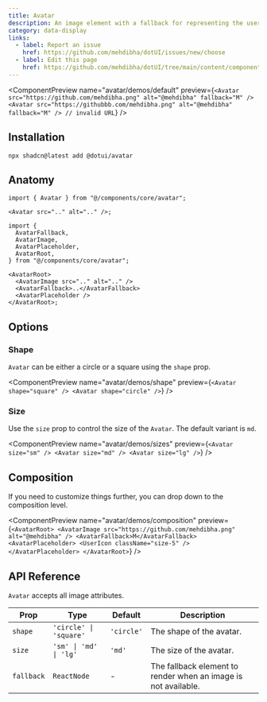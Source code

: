 ```yaml
---
title: Avatar
description: An image element with a fallback for representing the user.
category: data-display
links:
  - label: Report an issue
    href: https://github.com/mehdibha/dotUI/issues/new/choose
  - label: Edit this page
    href: https://github.com/mehdibha/dotUI/tree/main/content/components/data-display/avatar.mdx?plain=1
---
```


<ComponentPreview
  name="avatar/demos/default"
  preview={`<Avatar src="https://github.com/mehdibha.png" alt="@mehdibha" fallback="M" />
  <Avatar src="https://githubbb.com/mehdibha.png" alt="@mehdibha" fallback="M" /> // invalid URL`}
/>

## Installation

```package-install
npx shadcn@latest add @dotui/avatar
```

## Anatomy

```tsx
import { Avatar } from "@/components/core/avatar";

<Avatar src=".." alt=".." />;
```

```tsx
import {
  AvatarFallback,
  AvatarImage,
  AvatarPlaceholder,
  AvatarRoot,
} from "@/components/core/avatar";

<AvatarRoot>
  <AvatarImage src=".." alt=".." />
  <AvatarFallback>..</AvatarFallback>
  <AvatarPlaceholder />
</AvatarRoot>;
```

## Options

### Shape

`Avatar` can be either a circle or a square using the `shape` prop.

<ComponentPreview
  name="avatar/demos/shape"
  preview={`<Avatar shape="square" />
<Avatar shape="circle" />`}
/>

### Size

Use the `size` prop to control the size of the `Avatar`. The default variant is `md`.

<ComponentPreview
  name="avatar/demos/sizes"
  preview={`<Avatar size="sm" />
  <Avatar size="md" />
  <Avatar size="lg" />`}
/>

## Composition

If you need to customize things further, you can drop down to the composition level.

<ComponentPreview
  name="avatar/demos/composition"
  preview={`<AvatarRoot>
    <AvatarImage src="https://github.com/mehdibha.png" alt="@mehdibha" />
    <AvatarFallback>M</AvatarFallback>
    <AvatarPlaceholder>
      <UserIcon className="size-5" />
    </AvatarPlaceholder>
  </AvatarRoot>`}
/>

## API Reference

`Avatar` accepts all image attributes.

| Prop       | Type                   | Default    | Description                                                    |
| ---------- | ---------------------- | ---------- | -------------------------------------------------------------- |
| `shape`    | `'circle' \| 'square'` | `'circle'` | The shape of the avatar.                                       |
| `size`     | `'sm' \| 'md' \| 'lg'` | `'md'`     | The size of the avatar.                                        |
| `fallback` | `ReactNode`            | -          | The fallback element to render when an image is not available. |
